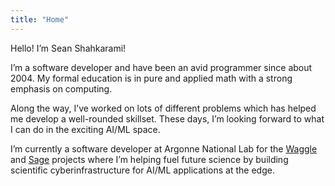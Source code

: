 ```yaml
---
title: "Home"
---
```


Hello! I'm Sean Shahkarami!

I'm a software developer and have been an avid programmer since about 2004. My formal education is in pure and
applied math with a strong emphasis on computing.

Along the way, I've worked on lots of different problems which has helped me develop a well-rounded skillset. These days,
I'm looking forward to what I can do in the exciting AI/ML space.

I'm currently a software developer at Argonne National Lab for the [Waggle](https://wa8.gl)
and [Sage](https://sagecontinuum.org) projects where I'm helping fuel future science
by building scientific cyberinfrastructure for AI/ML applications at the edge.

